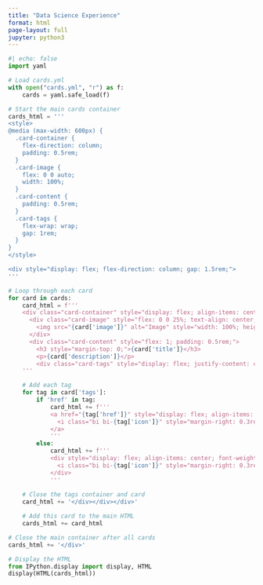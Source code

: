 ```yaml
---
title: "Data Science Experience"
format: html
page-layout: full
jupyter: python3
---
```


```python
#| echo: false
import yaml

# Load cards.yml
with open("cards.yml", "r") as f:
    cards = yaml.safe_load(f)

# Start the main cards container
cards_html = '''
<style>
@media (max-width: 600px) {
  .card-container {
    flex-direction: column;
    padding: 0.5rem;
  }
  .card-image {
    flex: 0 0 auto;
    width: 100%;
  }
  .card-content {
    padding: 0.5rem;
  }
  .card-tags {
    flex-wrap: wrap;
    gap: 1rem;
  }
}
</style>

<div style="display: flex; flex-direction: column; gap: 1.5rem;">
'''

# Loop through each card
for card in cards:
    card_html = f'''
    <div class="card-container" style="display: flex; align-items: center; flex-wrap: wrap; padding: 1rem; border: 1px solid #ccc; border-radius: 10px; box-shadow: 2px 2px 8px rgba(0,0,0,0.1);">
      <div class="card-image" style="flex: 0 0 25%; text-align: center; padding: 0.5rem; max-width: 100%;">
        <img src="{card['image']}" alt="Image" style="width: 100%; height: auto; border-radius: 8px;">
      </div>
      <div class="card-content" style="flex: 1; padding: 0.5rem;">
        <h3 style="margin-top: 0;">{card['title']}</h3>
        <p>{card['description']}</p>
        <div class="card-tags" style="display: flex; justify-content: center; align-items: center; gap: 4rem; margin-top: 1rem; flex-wrap: wrap;">
    '''

    # Add each tag
    for tag in card['tags']:
        if 'href' in tag:
            card_html += f'''
            <a href="{tag['href']}" style="display: flex; align-items: center; font-weight: normal; font-size: 0.9rem; color: #2563eb; text-decoration: none;">
              <i class="bi bi-{tag['icon']}" style="margin-right: 0.3rem;"></i> {tag['text']}
            </a>
            '''
        else:
            card_html += f'''
            <div style="display: flex; align-items: center; font-weight: bold; font-size: 0.9rem; color: #1f2937;">
              <i class="bi bi-{tag['icon']}" style="margin-right: 0.3rem;"></i> {tag['text']}
            </div>
            '''
    
    # Close the tags container and card
    card_html += '</div></div></div>'

    # Add this card to the main HTML
    cards_html += card_html

# Close the main container after all cards
cards_html += '</div>'

# Display the HTML
from IPython.display import display, HTML
display(HTML(cards_html))
```